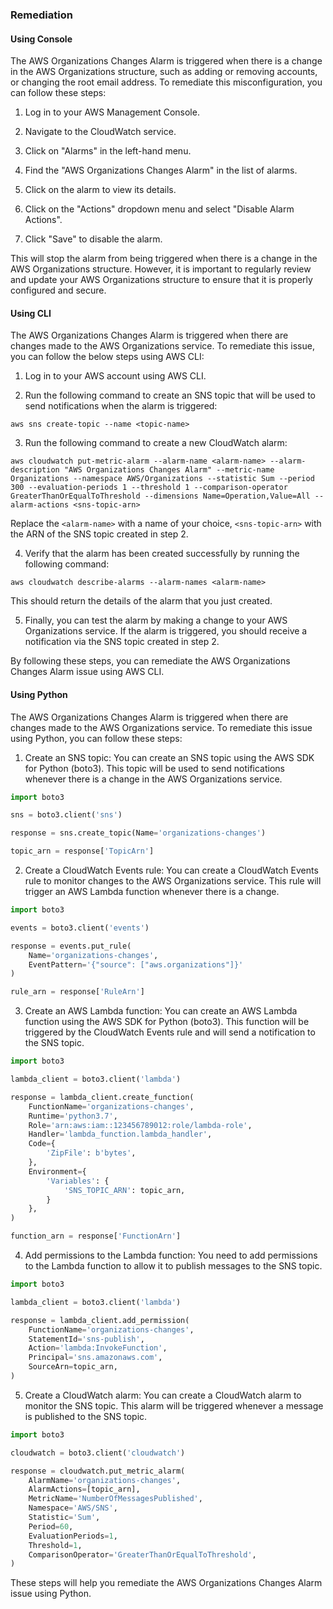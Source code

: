 ### Remediation

#### Using Console

The AWS Organizations Changes Alarm is triggered when there is a change in the AWS Organizations structure, such as adding or removing accounts, or changing the root email address. To remediate this misconfiguration, you can follow these steps:

1. Log in to your AWS Management Console.

2. Navigate to the CloudWatch service.

3. Click on "Alarms" in the left-hand menu.

4. Find the "AWS Organizations Changes Alarm" in the list of alarms.

5. Click on the alarm to view its details.

6. Click on the "Actions" dropdown menu and select "Disable Alarm Actions".

7. Click "Save" to disable the alarm.

This will stop the alarm from being triggered when there is a change in the AWS Organizations structure. However, it is important to regularly review and update your AWS Organizations structure to ensure that it is properly configured and secure.

#### Using CLI

The AWS Organizations Changes Alarm is triggered when there are changes made to the AWS Organizations service. To remediate this issue, you can follow the below steps using AWS CLI:

1. Log in to your AWS account using AWS CLI.

2. Run the following command to create an SNS topic that will be used to send notifications when the alarm is triggered:

```
aws sns create-topic --name <topic-name>
```

3. Run the following command to create a new CloudWatch alarm:

```
aws cloudwatch put-metric-alarm --alarm-name <alarm-name> --alarm-description "AWS Organizations Changes Alarm" --metric-name Organizations --namespace AWS/Organizations --statistic Sum --period 300 --evaluation-periods 1 --threshold 1 --comparison-operator GreaterThanOrEqualToThreshold --dimensions Name=Operation,Value=All --alarm-actions <sns-topic-arn>
```

Replace the `<alarm-name>` with a name of your choice, `<sns-topic-arn>` with the ARN of the SNS topic created in step 2.

4. Verify that the alarm has been created successfully by running the following command:

```
aws cloudwatch describe-alarms --alarm-names <alarm-name>
```

This should return the details of the alarm that you just created.

5. Finally, you can test the alarm by making a change to your AWS Organizations service. If the alarm is triggered, you should receive a notification via the SNS topic created in step 2.

By following these steps, you can remediate the AWS Organizations Changes Alarm issue using AWS CLI.

#### Using Python

The AWS Organizations Changes Alarm is triggered when there are changes made to the AWS Organizations service. To remediate this issue using Python, you can follow these steps:

1. Create an SNS topic: You can create an SNS topic using the AWS SDK for Python (boto3). This topic will be used to send notifications whenever there is a change in the AWS Organizations service.

```python
import boto3

sns = boto3.client('sns')

response = sns.create_topic(Name='organizations-changes')

topic_arn = response['TopicArn']
```

2. Create a CloudWatch Events rule: You can create a CloudWatch Events rule to monitor changes to the AWS Organizations service. This rule will trigger an AWS Lambda function whenever there is a change.

```python
import boto3

events = boto3.client('events')

response = events.put_rule(
    Name='organizations-changes',
    EventPattern='{"source": ["aws.organizations"]}'
)

rule_arn = response['RuleArn']
```

3. Create an AWS Lambda function: You can create an AWS Lambda function using the AWS SDK for Python (boto3). This function will be triggered by the CloudWatch Events rule and will send a notification to the SNS topic.

```python
import boto3

lambda_client = boto3.client('lambda')

response = lambda_client.create_function(
    FunctionName='organizations-changes',
    Runtime='python3.7',
    Role='arn:aws:iam::123456789012:role/lambda-role',
    Handler='lambda_function.lambda_handler',
    Code={
        'ZipFile': b'bytes',
    },
    Environment={
        'Variables': {
            'SNS_TOPIC_ARN': topic_arn,
        }
    },
)

function_arn = response['FunctionArn']
```

4. Add permissions to the Lambda function: You need to add permissions to the Lambda function to allow it to publish messages to the SNS topic.

```python
import boto3

lambda_client = boto3.client('lambda')

response = lambda_client.add_permission(
    FunctionName='organizations-changes',
    StatementId='sns-publish',
    Action='lambda:InvokeFunction',
    Principal='sns.amazonaws.com',
    SourceArn=topic_arn,
)
```

5. Create a CloudWatch alarm: You can create a CloudWatch alarm to monitor the SNS topic. This alarm will be triggered whenever a message is published to the SNS topic.

```python
import boto3

cloudwatch = boto3.client('cloudwatch')

response = cloudwatch.put_metric_alarm(
    AlarmName='organizations-changes',
    AlarmActions=[topic_arn],
    MetricName='NumberOfMessagesPublished',
    Namespace='AWS/SNS',
    Statistic='Sum',
    Period=60,
    EvaluationPeriods=1,
    Threshold=1,
    ComparisonOperator='GreaterThanOrEqualToThreshold',
)
```

These steps will help you remediate the AWS Organizations Changes Alarm issue using Python.

